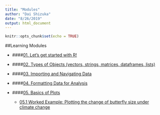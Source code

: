 ```yaml
---
title: "Modules"
author: "Dai Shizuka"
date: "8/26/2019"
output: html_document
---
```


```r
knitr::opts_chunk$set(echo = TRUE)
```

##Learning Modules

* ####[01. Let's get started with R!](01.Intro.html)

* ####[02. Types of Objects (vectors, strings, matrices, dataframes, lists)](02.ObjectTypes.html)

* ####[03. Importing and Navigating Data](03.Data.html)

* ####[04. Formatting Data for Analysis](04.DataFormat.html)

* ####[05. Basics of Plots](05.Plots_1.html)

    + [05.1 Worked Example: Plotting the change of butterfly size under climate change](05.1.Plot_Bowden.html)